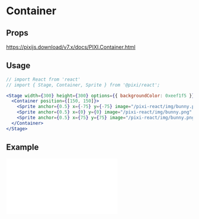 # Container

## Props

https://pixijs.download/v7.x/docs/PIXI.Container.html

## Usage

```jsx live
// import React from 'react'
// import { Stage, Container, Sprite } from '@pixi/react';

<Stage width={300} height={300} options={{ backgroundColor: 0xeef1f5 }}>
  <Container position={[150, 150]}>
    <Sprite anchor={0.5} x={-75} y={-75} image="/pixi-react/img/bunny.png" />
    <Sprite anchor={0.5} x={0} y={0} image="/pixi-react/img/bunny.png" />
    <Sprite anchor={0.5} x={75} y={75} image="/pixi-react/img/bunny.png" />
  </Container>
</Stage>
```

## Example

<iframe
  height={500}
  scrolling="no"
  title="Container"
  src="//codepen.io/inlet/embed/ca683993e355b9f3370f0a44d189141f/?height=300&theme-id=33987&default-tab=result&embed-version=2"
  frameBorder="no"
  allowFullScreen={true}
  style={{ width: '100%' }}
/>
